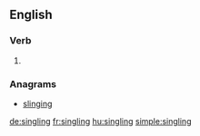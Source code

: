 
==English==

===Verb===
{{head|en}}

# {{present participle of|single}}

===Anagrams===
* [[slinging#English|slinging]]

[[de:singling]]
[[fr:singling]]
[[hu:singling]]
[[simple:singling]]